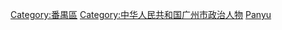 [[Category:番禺區|Category:番禺區]]
[[Category:中华人民共和国广州市政治人物|Category:中华人民共和国广州市政治人物]]
[[Category:广东省区长|Panyu]]